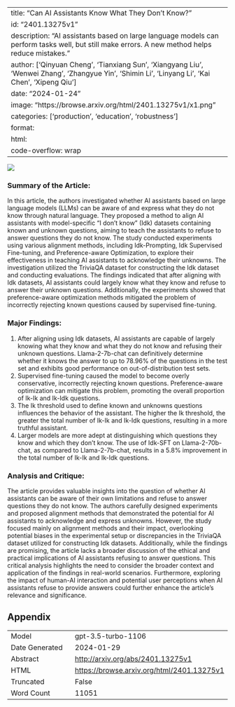 
---
title: "Can AI Assistants Know What They Don't Know?"
id: "2401.13275v1"
description: "AI assistants based on large language models can perform tasks well, but still make errors. A new method helps reduce mistakes."
author: ['Qinyuan Cheng', 'Tianxiang Sun', 'Xiangyang Liu', 'Wenwei Zhang', 'Zhangyue Yin', 'Shimin Li', 'Linyang Li', 'Kai Chen', 'Xipeng Qiu']
date: "2024-01-24"
image: "https://browse.arxiv.org/html/2401.13275v1/x1.png"
categories: ['production', 'education', 'robustness']
format:
  html:
    code-overflow: wrap
---

![](https://browse.arxiv.org/html/2401.13275v1/x1.png)

### Summary of the Article:

In this article, the authors investigated whether AI assistants based on large language models (LLMs) can be aware of and express what they do not know through natural language. They proposed a method to align AI assistants with model-specific "I don't know" (Idk) datasets containing known and unknown questions, aiming to teach the assistants to refuse to answer questions they do not know. The study conducted experiments using various alignment methods, including Idk-Prompting, Idk Supervised Fine-tuning, and Preference-aware Optimization, to explore their effectiveness in teaching AI assistants to acknowledge their unknowns. The investigation utilized the TriviaQA dataset for constructing the Idk dataset and conducting evaluations. The findings indicated that after aligning with Idk datasets, AI assistants could largely know what they know and refuse to answer their unknown questions. Additionally, the experiments showed that preference-aware optimization methods mitigated the problem of incorrectly rejecting known questions caused by supervised fine-tuning.

### Major Findings:
1. After aligning using Idk datasets, AI assistants are capable of largely knowing what they know and what they do not know and refusing their unknown questions. Llama-2-7b-chat can definitively determine whether it knows the answer to up to 78.96% of the questions in the test set and exhibits good performance on out-of-distribution test sets.
2. Supervised fine-tuning caused the model to become overly conservative, incorrectly rejecting known questions. Preference-aware optimization can mitigate this problem, promoting the overall proportion of Ik-Ik and Ik-Idk questions.
3. The Ik threshold used to define known and unknowns questions influences the behavior of the assistant. The higher the Ik threshold, the greater the total number of Ik-Ik and Ik-Idk questions, resulting in a more truthful assistant.
4. Larger models are more adept at distinguishing which questions they know and which they don’t know. The use of Idk-SFT on Llama-2-70b-chat, as compared to Llama-2-7b-chat, results in a 5.8% improvement in the total number of Ik-Ik and Ik-Idk questions.

### Analysis and Critique:
The article provides valuable insights into the question of whether AI assistants can be aware of their own limitations and refuse to answer questions they do not know. The authors carefully designed experiments and proposed alignment methods that demonstrated the potential for AI assistants to acknowledge and express unknowns. However, the study focused mainly on alignment methods and their impact, overlooking potential biases in the experimental setup or discrepancies in the TriviaQA dataset utilized for constructing Idk datasets. Additionally, while the findings are promising, the article lacks a broader discussion of the ethical and practical implications of AI assistants refusing to answer questions. This critical analysis highlights the need to consider the broader context and application of the findings in real-world scenarios. Furthermore, exploring the impact of human-AI interaction and potential user perceptions when AI assistants refuse to provide answers could further enhance the article's relevance and significance.

## Appendix

|          |          |
|----------|----------|
| Model     | gpt-3.5-turbo-1106       |
| Date Generated     | 2024-01-29       |
| Abstract | [http://arxiv.org/abs/2401.13275v1](http://arxiv.org/abs/2401.13275v1)        |
| HTML     | [https://browse.arxiv.org/html/2401.13275v1](https://browse.arxiv.org/html/2401.13275v1)       |
| Truncated       | False       |
| Word Count       | 11051       |